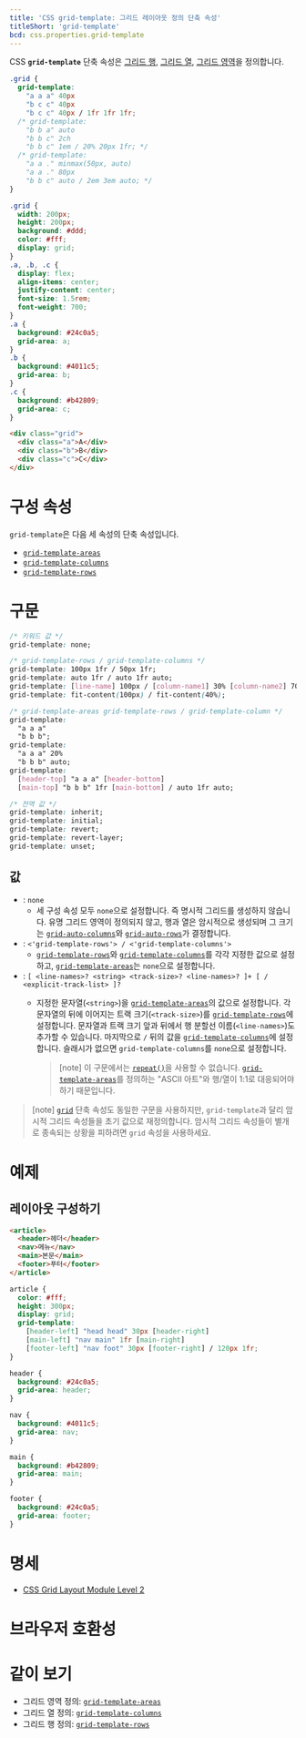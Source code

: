 ```yaml
---
title: 'CSS grid-template: 그리드 레이아웃 정의 단축 속성'
titleShort: 'grid-template'
bcd: css.properties.grid-template
---
```


CSS **`grid-template`** 단축 속성은 [그리드 행][`grid-template-rows`], [그리드 열][`grid-template-columns`], [그리드 영역][`grid-template-areas`]을 정의합니다.

```css hidden name=demo
.grid {
  grid-template:
    "a a a" 40px
    "b c c" 40px
    "b c c" 40px / 1fr 1fr 1fr;
  /* grid-template:
    "b b a" auto
    "b b c" 2ch
    "b b c" 1em / 20% 20px 1fr; */
  /* grid-template:
    "a a ." minmax(50px, auto)
    "a a ." 80px
    "b b c" auto / 2em 3em auto; */
}
```

```css hidden editable=false name=demo filename=style
.grid {
  width: 200px;
  height: 200px;
  background: #ddd;
  color: #fff;
  display: grid;
}
.a, .b, .c {
  display: flex;
  align-items: center;
  justify-content: center;
  font-size: 1.5rem;
  font-weight: 700;
}
.a {
  background: #24c0a5;
  grid-area: a;
}
.b {
  background: #4011c5;
  grid-area: b;
}
.c {
  background: #b42809;
  grid-area: c;
}
```

```html hidden name=demo
<div class="grid">
  <div class="a">A</div>
  <div class="b">B</div>
  <div class="c">C</div>
</div>
```

<LiveExample height={240} lang="css" name="demo" />

# 구성 속성

`grid-template`은 다음 세 속성의 단축 속성입니다.

- [`grid-template-areas`]
- [`grid-template-columns`]
- [`grid-template-rows`]

# 구문

```css
/* 키워드 값 */
grid-template: none;

/* grid-template-rows / grid-template-columns */
grid-template: 100px 1fr / 50px 1fr;
grid-template: auto 1fr / auto 1fr auto;
grid-template: [line-name] 100px / [column-name1] 30% [column-name2] 70%;
grid-template: fit-content(100px) / fit-content(40%);

/* grid-template-areas grid-template-rows / grid-template-column */
grid-template:
  "a a a"
  "b b b";
grid-template:
  "a a a" 20%
  "b b b" auto;
grid-template:
  [header-top] "a a a" [header-bottom]
  [main-top] "b b b" 1fr [main-bottom] / auto 1fr auto;

/* 전역 값 */
grid-template: inherit;
grid-template: initial;
grid-template: revert;
grid-template: revert-layer;
grid-template: unset;
```

## 값

- : `none`
  - 세 구성 속성 모두 `none`으로 설정합니다. 즉 명시적 그리드를 생성하지 않습니다. 유명 그리드 영역이 정의되지 않고, 행과 열은 암시적으로 생성되며 그 크기는 [`grid-auto-columns`]와 [`grid-auto-rows`]가 결정합니다.
- : `<'grid-template-rows'> / <'grid-template-columns'>`
  - [`grid-template-rows`]와 [`grid-template-columns`]를 각각 지정한 값으로 설정하고, [`grid-template-areas`]는 `none`으로 설정합니다.
- : `[ <line-names>? <string> <track-size>? <line-names>? ]+ [ / <explicit-track-list> ]?`
  - 지정한 문자열(`<string>`)을 [`grid-template-areas`]의 값으로 설정합니다. 각 문자열의 뒤에 이어지는 트랙 크기(`<track-size>`)를 [`grid-template-rows`]에 설정합니다. 문자열과 트랙 크기 앞과 뒤에서 행 분할선 이름(`<line-names>`)도 추가할 수 있습니다. 마지막으로 `/` 뒤의 값을 [`grid-template-columns`]에 설정합니다. 슬래시가 없으면 `grid-template-columns`를 `none`으로 설정합니다.

    > [note] 이 구문에서는 [`repeat()`]을 사용할 수 없습니다. [`grid-template-areas`]를 정의하는 "ASCII 아트"와 행/열이 1:1로 대응되어야 하기 때문입니다.

> [note] [`grid`] 단축 속성도 동일한 구문을 사용하지만, `grid-template`과 달리 암시적 그리드 속성들을 초기 값으로 재정의합니다. 암시적 그리드 속성들이 별개로 종속되는 상황을 피하려면 `grid` 속성을 사용하세요.

# 예제

## 레이아웃 구성하기

```html hidden name=layout
<article>
  <header>헤더</header>
  <nav>메뉴</nav>
  <main>본문</main>
  <footer>푸터</footer>
</article>
```

```css hidden name=layout
article {
  color: #fff;
  height: 300px;
  display: grid;
  grid-template:
    [header-left] "head head" 30px [header-right]
    [main-left] "nav main" 1fr [main-right]
    [footer-left] "nav foot" 30px [footer-right] / 120px 1fr;
}

header {
  background: #24c0a5;
  grid-area: header;
}

nav {
  background: #4011c5;
  grid-area: nav;
}

main {
  background: #b42809;
  grid-area: main;
}

footer {
  background: #24c0a5;
  grid-area: footer;
}
```

<LiveExample name="layout" height={320} lang="css" />

# 명세

- [CSS Grid Layout Module Level 2](https://drafts.csswg.org/css-grid/#explicit-grid-shorthand)

# 브라우저 호환성

<BrowserCompat data={props.bcd} />

# 같이 보기

- 그리드 영역 정의: [`grid-template-areas`]
- 그리드 열 정의: [`grid-template-columns`]
- 그리드 행 정의: [`grid-template-rows`]

[`grid`]: https://developer.mozilla.org/en-US/docs/Web/CSS/grid
[`grid-auto-columns`]: https://developer.mozilla.org/en-US/docs/Web/CSS/grid-auto-columns
[`grid-auto-rows`]: https://developer.mozilla.org/en-US/docs/Web/CSS/grid-auto-rows
[`grid-template-areas`]: ./grid-template-areas
[`grid-template-columns`]: ./grid-template-columns
[`grid-template-rows`]: ./grid-template-rows
[`repeat()`]: https://developer.mozilla.org/en-US/docs/Web/CSS/repeat
